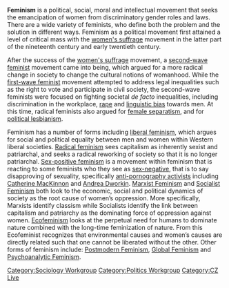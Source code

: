 {{subpages}}
'''Feminism''' is a political, social, moral and intellectual movement that seeks the emancipation of women from discriminatory gender roles and laws. There are a wide variety of feminists, who define both the problem and the solution in different ways. Feminism as a political movement first attained a level of critical mass with the [[women's suffrage]] movement in the latter part of the nineteenth century and early twentieth century.

After the success of the [[women's suffrage]] movement, a [[second-wave feminism|second-wave feminist]] movement came into being, which argued for a more radical change in society to change the cultural notions of womanhood. While the [[first-wave feminism|first-wave feminist]] movement attempted to address legal inequalities such as the right to vote and participate in civil society, the second-wave feminists were focused on fighting societal ''de facto'' inequalities, including discrimination in the workplace, [[rape]] and [[linguistic bias]] towards men. At this time, radical feminists also argued for [[female separatism]], and for [[political lesbianism]].

Feminism has a number of forms including [[liberal feminism]], which argues for social and political equality between men and women within Western liberal societies. [[Radical feminism]] sees capitalism as inherently sexist and patriarchal, and seeks a radical reworking of society so that it is no longer patriarchal. [[Sex-positive feminism]] is a movement within feminism that is reacting to some feminists who they see as [[sex-negative feminism|sex-negative]], that is to say disapproving of sexuality, specifically [[anti-pornography activism|anti-pornography activists]] including [[Catherine MacKinnon]] and [[Andrea Dworkin]].  [[Marxist Feminism]] and [[Socialist Feminism]] both look to the economic, social and political dynamics of society as the root cause of women’s oppression.  More specifically, Marxists identify classism while Socialists identify the link between capitalism and patriarchy as the dominating force of oppression against women.  [[Ecofeminism]] looks at the perpetual need for humans to dominate nature combined with the long-time feminization of nature.  From this Ecofeminist recognizes that environmental causes and women’s causes are directly related such that one cannot be liberated without the other.  Other forms of feminism include:  [[Postmodern Feminism]], [[Global Feminism]] and [[Psychoanalytic Feminism]].

[[Category:Sociology Workgroup]]
[[Category:Politics Workgroup]]
[[Category:CZ Live]]
